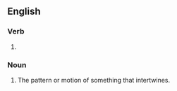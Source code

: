 ==English==

===Verb===
{{head|en|present participle}}

# {{present participle of|intertwine|lang=en|nocat=1}}

===Noun===
{{en-noun}}

# The pattern or motion of something that intertwines.